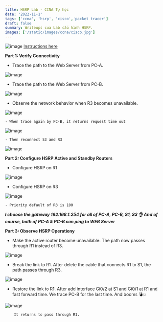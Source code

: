 ```yaml
---
title: HSRP Lab - CCNA Tự học
date: '2022-11-1'
tags: ['ccna', 'hsrp', 'cisco','packet tracer']
draft: false
summary: Writeups cua Lab cấu hình HSRP.
images: ['/static/images/ccna/cisco.jpg']
---
```


![image](https://user-images.githubusercontent.com/61643034/199156830-2676bafc-6d0e-4471-bef2-b4fc6a88dd3a.png)
[Instructions here](https://www.netacad.com/courses/packet-tracer/hsrp-lab)

**Part 1: Verify Connectivity**

- Trace the path to the Web Server from PC-A.

![image](https://user-images.githubusercontent.com/61643034/199155885-bef30e28-d04c-47ff-be84-b984c86b1829.png)

- Trace the path to the Web Server from PC-B.

![image](https://user-images.githubusercontent.com/61643034/199156381-47ecd085-9bfc-4dae-b955-3e6600c79003.png)

- Observe the network behavior when R3 becomes unavailable.

![image](https://user-images.githubusercontent.com/61643034/199156743-1cec4975-6736-43eb-9188-4cd99d0a9fb6.png)

    - When trace again by PC-B, it returns request time out
        
![image](https://user-images.githubusercontent.com/61643034/199157015-8b21b9b6-f4bb-4ad4-9b9a-8eb0c08f242a.png)

    - Then reconnect S3 and R3
    
![image](https://user-images.githubusercontent.com/61643034/199157364-ddb8396e-24e4-4475-a221-389b197948e4.png)


**Part 2: Configure HSRP Active and Standby Routers**

- Configure HSRP on R1

![image](https://user-images.githubusercontent.com/61643034/199159179-1c7fb71a-c2ce-4706-bb80-c75c6a2cefdb.png)

- Configure HSRP on R3

![image](https://user-images.githubusercontent.com/61643034/199158755-214ceb81-9e3b-47d6-ae66-eae8f139ddaa.png)

    - Priority default of R3 is 100
    
***I choose the gateway 192.168.1.254 for all of PC-A, PC-B, S1, S3 👌 And of course, both of PC-A & PC-B can ping to WEB Server***


**Part 3: Observe HSRP Operationy**

- Make the active router become unavailable. The path now passes through R1 instead of R3.
    
![image](https://user-images.githubusercontent.com/61643034/199172415-7bf25f24-4224-4cc6-bb5e-11cea8c82112.png)

- Break the link to R1. After delete the cable that connects R1 to S1, the path passes through R3.
   
![image](https://user-images.githubusercontent.com/61643034/199172701-88940c37-6a75-4092-8b16-89314f5caee7.png)


- Restore the link to R1. After add interface Gi0/2 at S1 and Gi0/1 at R1 and fast forward time. We trace PC-B for the last time. And booms 💣💥

![image](https://user-images.githubusercontent.com/61643034/199174028-7c2d37bf-d621-409c-a0b2-c6207e6d6cda.png)

        It returns to pass through R1.
